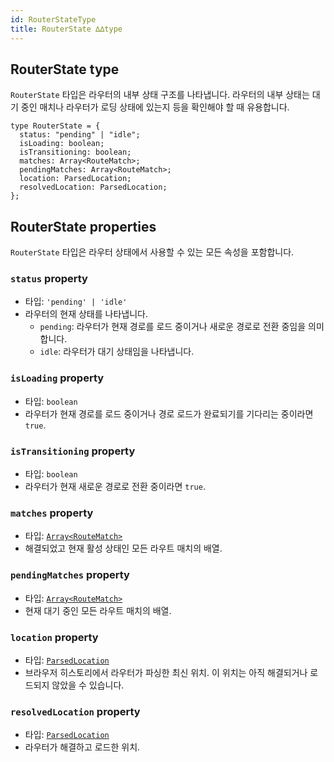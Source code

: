 ```yaml
---
id: RouterStateType
title: RouterState ∆∆type
---
```


## RouterState type

`RouterState` 타입은 라우터의 내부 상태 구조를 나타냅니다. 라우터의 내부 상태는 대기 중인 매치나 라우터가 로딩 상태에 있는지 등을 확인해야 할 때 유용합니다.

```tsx
type RouterState = {
  status: "pending" | "idle";
  isLoading: boolean;
  isTransitioning: boolean;
  matches: Array<RouteMatch>;
  pendingMatches: Array<RouteMatch>;
  location: ParsedLocation;
  resolvedLocation: ParsedLocation;
};
```

## RouterState properties

`RouterState` 타입은 라우터 상태에서 사용할 수 있는 모든 속성을 포함합니다.

### `status` property

- 타입: `'pending' | 'idle'`
- 라우터의 현재 상태를 나타냅니다.
  - `pending`: 라우터가 현재 경로를 로드 중이거나 새로운 경로로 전환 중임을 의미합니다.
  - `idle`: 라우터가 대기 상태임을 나타냅니다.

### `isLoading` property

- 타입: `boolean`
- 라우터가 현재 경로를 로드 중이거나 경로 로드가 완료되기를 기다리는 중이라면 `true`.

### `isTransitioning` property

- 타입: `boolean`
- 라우터가 현재 새로운 경로로 전환 중이라면 `true`.

### `matches` property

- 타입: [`Array<RouteMatch>`](./RouteMatchType.md)
- 해결되었고 현재 활성 상태인 모든 라우트 매치의 배열.

### `pendingMatches` property

- 타입: [`Array<RouteMatch>`](./RouteMatchType.md)
- 현재 대기 중인 모든 라우트 매치의 배열.

### `location` property

- 타입: [`ParsedLocation`](./ParsedLocationType.md)
- 브라우저 히스토리에서 라우터가 파싱한 최신 위치. 이 위치는 아직 해결되거나 로드되지 않았을 수 있습니다.

### `resolvedLocation` property

- 타입: [`ParsedLocation`](./ParsedLocationType.md)
- 라우터가 해결하고 로드한 위치.
